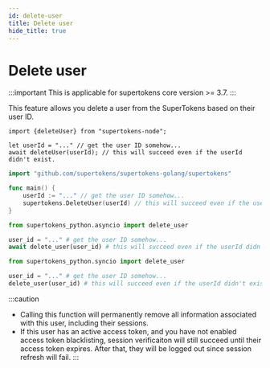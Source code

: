 ```yaml
---
id: delete-user
title: Delete user
hide_title: true
---
```


<!-- COPY DOCS -->
<!-- ./thirdpartyemailpassword/common-customizations/delete-user.mdx -->


# Delete user

:::important
This is applicable for supertokens core version >= 3.7.
:::

This feature allows you delete a user from the SuperTokens based on their user ID.

<BackendSDKTabs>
<TabItem value="nodejs">

```tsx
import {deleteUser} from "supertokens-node";

let userId = "..." // get the user ID somehow...
await deleteUser(userId); // this will succeed even if the userId didn't exist.
```

</TabItem>
<TabItem value="go">

```go
import "github.com/supertokens/supertokens-golang/supertokens"

func main() {
	userId := "..." // get the user ID somehow...
	supertokens.DeleteUser(userId) // this will succeed even if the userId didn't exist.
}
```

</TabItem>
<TabItem value="python">

<PythonSyncAsyncSubTabs>
<TabItem value="asyncio">

```python
from supertokens_python.asyncio import delete_user

user_id = "..." # get the user ID somehow...
await delete_user(user_id) # this will succeed even if the userId didn't exist.
```

</TabItem>
<TabItem value="syncio">

```python
from supertokens_python.syncio import delete_user

user_id = "..." # get the user ID somehow...
delete_user(user_id) # this will succeed even if the userId didn't exist.
```

</TabItem>
</PythonSyncAsyncSubTabs>

</TabItem>
</BackendSDKTabs>

:::caution
- Calling this function will permanently remove all information associated with this user, including their sessions.
- If this user has an active access token, and you have not enabled access token blacklisting, session verificaiton will still succeed until their access token expires. After that, they will be logged out since session refresh will fail.
:::